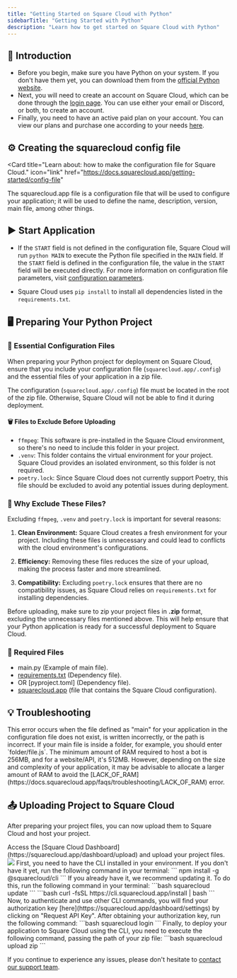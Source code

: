 ```yaml
---
title: "Getting Started on Square Cloud with Python"
sidebarTitle: "Getting Started with Python"
description: "Learn how to get started on Square Cloud with Python"
---
```


## 🚀 Introduction

- Before you begin, make sure you have Python on your system. If you don't have them yet, you can download them from the [official Python website](https://www.python.org/).
- Next, you will need to create an account on Square Cloud, which can be done through the [login page](https://squarecloud.app/login). You can use either your email or Discord, or both, to create an account.
- Finally, you need to have an active paid plan on your account. You can view our plans and purchase one according to your needs [here](https://squarecloud.app/plans).

## ⚙️ Creating the squarecloud config file

<Card
  title="Learn about: how to make the configuration file for Square Cloud."
  icon="link"
  href="https://docs.squarecloud.app/getting-started/config-file"
>
  The squarecloud.app file is a configuration file that will be used to
  configure your application; it will be used to define the name, description,
  version, main file, among other things.
</Card>

## ▶️ Start Application

- If the `START` field is not defined in the configuration file, Square Cloud will run `python MAIN` to execute the Python file specified in the `MAIN` field. If the `START` field is defined in the configuration file, the value in the `START` field will be executed directly. For more information on configuration file parameters, visit [configuration parameters](https://docs.squarecloud.app/getting-started/config-file#configuration-parameters).

- Square Cloud uses `pip install` to install all dependencies listed in the `requirements.txt`.

## 🖥️ Preparing Your Python Project

### 📁 Essential Configuration Files

When preparing your Python project for deployment on Square Cloud, ensure that you include your configuration file (`squarecloud.app/.config`) and the essential files of your application in a zip file.

<Warning>The configuration (`squarecloud.app/.config`) file must be located in the root of the zip file. Otherwise, Square Cloud will not be able to find it during deployment.</Warning>

#### 🗑️ Files to Exclude Before Uploading

- `ffmpeg`: This software is pre-installed in the Square Cloud environment, so there's no need to include this folder in your project.
- `.venv`: This folder contains the virtual environment for your project. Square Cloud provides an isolated environment, so this folder is not required.
- `poetry.lock`: Since Square Cloud does not currently support Poetry, this file should be excluded to avoid any potential issues during deployment.

### 🤔 Why Exclude These Files?

Excluding `ffmpeg`, `.venv` and `poetry.lock` is important for several reasons:

1. **Clean Environment:** Square Cloud creates a fresh environment for your project. Including these files is unnecessary and could lead to conflicts with the cloud environment's configurations.

2. **Efficiency:** Removing these files reduces the size of your upload, making the process faster and more streamlined.

3. **Compatibility:** Excluding `poetry.lock` ensures that there are no compatibility issues, as Square Cloud relies on `requirements.txt` for installing dependencies.

Before uploading, make sure to zip your project files in **.zip** format, excluding the unnecessary files mentioned above. This will help ensure that your Python application is ready for a successful deployment to Square Cloud.

### 📄 Required Files

- main.py (Example of main file).
- [requirements.txt](./how-to-create-your-requirements) (Dependency file).
- OR [pyproject.toml] (Dependency file).
- [squarecloud.app](/getting-started/config-file) (file that contains the Square Cloud configuration).

## 💡 Troubleshooting

<AccordionGroup>
  <Accordion
    title="The main file is invalid or corrupted"
    icon="file"
    iconType="solid"
  >
    This error occurs when the file defined as "main" for your application in
    the configuration file does not exist, is written incorrectly, or the path
    is incorrect. If your main file is inside a folder, for example, you should
    enter `folder/file.js`.
  </Accordion>
  <Accordion title="Bad Memory" icon="memory" iconType="solid">
    The minimum amount of RAM required to host a bot is 256MB, and for a
    website/API, it's 512MB. However, depending on the size and complexity of
    your application, it may be advisable to allocate a larger amount of RAM to
    avoid the
    [LACK_OF_RAM](https://docs.squarecloud.app/faqs/troubleshooting/LACK_OF_RAM)
    error.
  </Accordion>
</AccordionGroup>

## 📤 Uploading Project to Square Cloud

After preparing your project files, you can now upload them to Square Cloud and host your project.

<Tabs>
  <Tab title="Dashboard Upload">
    Access the [Square Cloud
    Dashboard](https://squarecloud.app/dashboard/upload) and upload your project
    files.
    <Frame>
      <img src="/images/uploading.gif" style={{ borderRadius: "0.2rem" }} />
    </Frame>
  </Tab>
  <Tab title="CLI Upload">
    <Steps>
      <Step title="First Step">
        First, you need to have the CLI installed in your environment. If you
        don't have it yet, run the following command in your terminal:
        ```
        npm install -g @squarecloud/cli
        ```
        If you already have it, we recommend updating it. To do this, run the following command in your terminal:
        <Tabs>
          <Tab title="Windows">
            ```bash
            squarecloud update
            ```
          </Tab>
          <Tab title="Linux, macOS, and WSL">
            ```bash
            curl -fsSL https://cli.squarecloud.app/install | bash
            ```
          </Tab>
        </Tabs>
      </Step>
      <Step title="Second Step">
        Now, to authenticate and use other CLI commands, you will find your
        authorization key [here](https://squarecloud.app/dashboard/settings) by clicking on
        "Request API Key". After obtaining your authorization key, run the
        following command: 
        ```bash 
        squarecloud login
        ```
      </Step>
      <Step title="Third Step">
        Finally, to deploy your application to Square Cloud using the CLI, you
        need to execute the following command, passing the path of your zip
        file: 
        ```bash 
        squarecloud upload zip
        ```
      </Step>
    </Steps>
  </Tab>
</Tabs>

If you continue to experience any issues, please don't hesitate to [contact our support team](/company/support).
